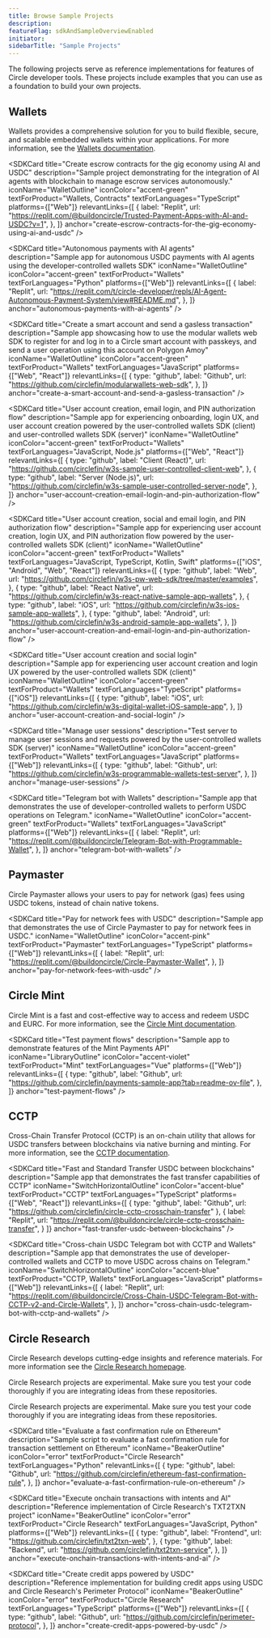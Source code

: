 ```yaml
---
title: Browse Sample Projects
description: 
featureFlag: sdkAndSampleOverviewEnabled
initiator: 
sidebarTitle: "Sample Projects"
---
```



The following projects serve as reference implementations for features of Circle
developer tools. These projects include examples that you can use as a
foundation to build your own projects.

## Wallets

Wallets provides a comprehensive solution for you to build flexible, secure, and
scalable embedded wallets within your applications. For more information, see
the [Wallets documentation](/wallets).

<SDKCard
  title="Create escrow contracts for the gig economy using AI and USDC"
  description="Sample project demonstrating  for the integration of AI agents with blockchain to manage escrow services autonomously."
  iconName="WalletOutline"
  iconColor="accent-green"
  textForProduct="Wallets, Contracts"
  textForLanguages="TypeScript"
  platforms={["Web"]}
  relevantLinks={[
    {
      label: "Replit",
      url: "https://replit.com/@buildoncircle/Trusted-Payment-Apps-with-AI-and-USDC?v=1",
    },
  ]}
  anchor="create-escrow-contracts-for-the-gig-economy-using-ai-and-usdc"
/>

<SDKCard
  title="Autonomous payments with AI agents"
  description="Sample app for autonomous USDC payments with AI agents using the developer-controlled wallets SDK"
  iconName="WalletOutline"
  iconColor="accent-green"
  textForProduct="Wallets"
  textForLanguages="Python"
  platforms={["Web"]}
  relevantLinks={[
    {
      label: "Replit",
      url: "https://replit.com/t/circle-developer/repls/AI-Agent-Autonomous-Payment-System/view#README.md",
    },
  ]}
  anchor="autonomous-payments-with-ai-agents"
/>

<SDKCard
  title="Create a smart account and send a gasless transaction"
  description="Sample app showcasing how to use the modular wallets web SDK to register for and log in to a Circle smart account with passkeys, and send a user operation using this account on Polygon Amoy"
  iconName="WalletOutline"
  iconColor="accent-green"
  textForProduct="Wallets"
  textForLanguages="JavaScript"
  platforms={["Web", "React"]}
  relevantLinks={[
    {
      type: "github",
      label: "Github",
      url: "https://github.com/circlefin/modularwallets-web-sdk",
    },
  ]}
  anchor="create-a-smart-account-and-send-a-gasless-transaction"
/>

<SDKCard
  title="User account creation, email login, and PIN authorization flow"
  description="Sample app for experiencing onboarding, login UX, and user account creation powered by the user-controlled wallets SDK (client) and user-controlled wallets SDK (server)"
  iconName="WalletOutline"
  iconColor="accent-green"
  textForProduct="Wallets"
  textForLanguages="JavaScript, Node.js"
  platforms={["Web", "React"]}
  relevantLinks={[
    {
      type: "github",
      label: "Client (React)",
      url: "https://github.com/circlefin/w3s-sample-user-controlled-client-web",
    },
    {
      type: "github",
      label: "Server (Node.js)",
      url: "https://github.com/circlefin/w3s-sample-user-controlled-server-node",
    },
  ]}
  anchor="user-account-creation-email-login-and-pin-authorization-flow"
/>

<SDKCard
  title="User account creation, social and email login, and PIN authorization flow"
  description="Sample app for experiencing user account creation, login UX, and PIN authorization flow powered by the user-controlled wallets SDK (client)"
  iconName="WalletOutline"
  iconColor="accent-green"
  textForProduct="Wallets"
  textForLanguages="JavaScript, TypeScript, Kotlin, Swift"
  platforms={["iOS", "Android", "Web", "React"]}
  relevantLinks={[
    {
      type: "github",
      label: "Web",
      url: "https://github.com/circlefin/w3s-pw-web-sdk/tree/master/examples",
    },
    {
      type: "github",
      label: "React Native",
      url: "https://github.com/circlefin/w3s-react-native-sample-app-wallets",
    },
    {
      type: "github",
      label: "iOS",
      url: "https://github.com/circlefin/w3s-ios-sample-app-wallets",
    },
    {
      type: "github",
      label: "Android",
      url: "https://github.com/circlefin/w3s-android-sample-app-wallets",
    },
  ]}
  anchor="user-account-creation-and-email-login-and-pin-authorization-flow"
/>

<SDKCard
  title="User account creation and social login"
  description="Sample app for experiencing user account creation and login UX powered by the user-controlled wallets SDK (client)"
  iconName="WalletOutline"
  iconColor="accent-green"
  textForProduct="Wallets"
  textForLanguages="TypeScript"
  platforms={["iOS"]}
  relevantLinks={[
    {
      type: "github",
      label: "iOS",
      url: "https://github.com/circlefin/w3s-digital-wallet-iOS-sample-app",
    },
  ]}
  anchor="user-account-creation-and-social-login"
/>

<SDKCard
  title="Manage user sessions"
  description="Test server to manage user sessions and requests powered by the user-controlled wallets SDK (server)"
  iconName="WalletOutline"
  iconColor="accent-green"
  textForProduct="Wallets"
  textForLanguages="JavaScript"
  platforms={["Web"]}
  relevantLinks={[
    {
      type: "github",
      label: "Github",
      url: "https://github.com/circlefin/w3s-programmable-wallets-test-server",
    },
  ]}
  anchor="manage-user-sessions"
/>

<SDKCard
  title="Telegram bot with Wallets"
  description="Sample app that demonstrates the use of developer-controlled wallets to perform USDC operations on Telegram."
  iconName="WalletOutline"
  iconColor="accent-green"
  textForProduct="Wallets"
  textForLanguages="JavaScript"
  platforms={["Web"]}
  relevantLinks={[
    {
      label: "Replit",
      url: "https://replit.com/@buildoncircle/Telegram-Bot-with-Programmable-Wallet",
    },
  ]}
  anchor="telegram-bot-with-wallets"
/>

## Paymaster

Circle Paymaster allows your users to pay for network (gas) fees using USDC
tokens, instead of chain native tokens.

<SDKCard
  title="Pay for network fees with USDC"
  description="Sample app that demonstrates the use of Circle Paymaster to pay for network fees in USDC."
  iconName="WalletOutline"
  iconColor="accent-pink"
  textForProduct="Paymaster"
  textForLanguages="TypeScript"
  platforms={["Web"]}
  relevantLinks={[
    {
      label: "Replit",
      url: "https://replit.com/@buildoncircle/Circle-Paymaster-Wallet",
    },
  ]}
  anchor="pay-for-network-fees-with-usdc"
/>

## Circle Mint

Circle Mint is a fast and cost-effective way to access and redeem USDC and EURC.
For more information, see the
[Circle Mint documentation](/circle-mint/introducing-circle-mint).

<SDKCard
  title="Test payment flows"
  description="Sample app to demonstrate features of the Mint Payments API"
  iconName="LibraryOutline"
  iconColor="accent-violet"
  textForProduct="Mint"
  textForLanguages="Vue"
  platforms={["Web"]}
  relevantLinks={[
    {
      type: "github",
      label: "Github",
      url: "https://github.com/circlefin/payments-sample-app?tab=readme-ov-file",
    },
  ]}
  anchor="test-payment-flows"
/>

## CCTP

Cross-Chain Transfer Protocol (CCTP) is an on-chain utility that allows for USDC
transfers between blockchains via native burning and minting. For more
information, see the [CCTP documentation](/cctp).

<SDKCard
  title="Fast and Standard Transfer USDC between blockchains"
  description="Sample app that demonstrates the fast transfer capabilities of CCTP"
  iconName="SwitchHorizontalOutline"
  iconColor="accent-blue"
  textForProduct="CCTP"
  textForLanguages="TypeScript"
  platforms={["Web", "React"]}
  relevantLinks={[
        {
        type: "github",
        label: "Github",
        url: "https://github.com/circlefin/circle-cctp-crosschain-transfer"
    },
    {
      label: "Replit",
      url: "https://replit.com/@buildoncircle/circle-cctp-crosschain-transfer",
    }
  ]}
  anchor="fast-transfer-usdc-between-blockchains"
/>

<SDKCard
  title="Cross-chain USDC Telegram bot with CCTP and Wallets"
  description="Sample app that demonstrates the use of developer-controlled wallets and CCTP to move USDC across chains on Telegram."
  iconName="SwitchHorizontalOutline"
  iconColor="accent-blue"
  textForProduct="CCTP, Wallets"
  textForLanguages="JavaScript"
  platforms={["Web"]}
  relevantLinks={[
    {
      label: "Replit",
      url: "https://replit.com/@buildoncircle/Cross-Chain-USDC-Telegram-Bot-with-CCTP-v2-and-Circle-Wallets",
    },
  ]}
  anchor="cross-chain-usdc-telegram-bot-with-cctp-and-wallets"
/>

## Circle Research

Circle Research develops cutting-edge insights and reference materials. For more
information see the
[Circle Research homepage](https://circle.com/circle-research).

<Warning>
  Circle Research projects are experimental. Make sure you test your code thoroughly if you are integrating ideas from these repositories.
</Warning>

<Banner variant='warning'>

Circle Research projects are experimental. Make sure you test your code
thoroughly if you are integrating ideas from these repositories.

</Banner>

<SDKCard
  title="Evaluate a fast confirmation rule on Ethereum"
  description="Sample script to evaluate a fast confirmation rule for transaction settlement on Ethereum"
  iconName="BeakerOutline"
  iconColor="error"
  textForProduct="Circle Research"
  textForLanguages="Python"
  relevantLinks={[
    {
      type: "github",
      label: "Github",
      url: "https://github.com/circlefin/ethereum-fast-confirmation-rule",
    },
  ]}
  anchor="evaluate-a-fast-confirmation-rule-on-ethereum"
/>

<SDKCard
  title="Execute onchain transactions with intents and AI"
  description="Reference implementation of Circle Research's TXT2TXN project"
  iconName="BeakerOutline"
  iconColor="error"
  textForProduct="Circle Research"
  textForLanguages="JavaScript, Python"
  platforms={["Web"]}
  relevantLinks={[
    {
      type: "github",
      label: "Frontend",
      url: "https://github.com/circlefin/txt2txn-web",
    },
    {
      type: "github",
      label: "Backend",
      url: "https://github.com/circlefin/txt2txn-service",
    },
  ]}
  anchor="execute-onchain-transactions-with-intents-and-ai"
/>

<SDKCard
  title="Create credit apps powered by USDC"
  description="Reference implementation for building credit apps using USDC and Circle Research's Perimeter Protocol"
  iconName="BeakerOutline"
  iconColor="error"
  textForProduct="Circle Research"
  textForLanguages="TypeScript"
  platforms={["Web"]}
  relevantLinks={[
    {
      type: "github",
      label: "Github",
      url: "https://github.com/circlefin/perimeter-protocol",
    },
  ]}
  anchor="create-credit-apps-powered-by-usdc"
/>
